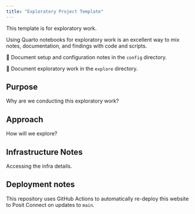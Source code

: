 ```yaml
---
title: "Exploratory Project Template"
---
```


This template is for exploratory work.

Using Quarto notebooks for exploratory work is an excellent way to mix notes, documentation, and findings with code and scripts.

📁 Document setup and configuration notes in the `config` directory.

📁 Document exploratory work in the `explore` directory.

## Purpose

Why are we conducting this exploratory work?

## Approach

How will we explore?

## Infrastructure Notes

Accessing the infra details. 

## Deployment notes

This repository uses GitHub Actions to automatically re-deploy this website to Posit Connect on updates to `main`.

